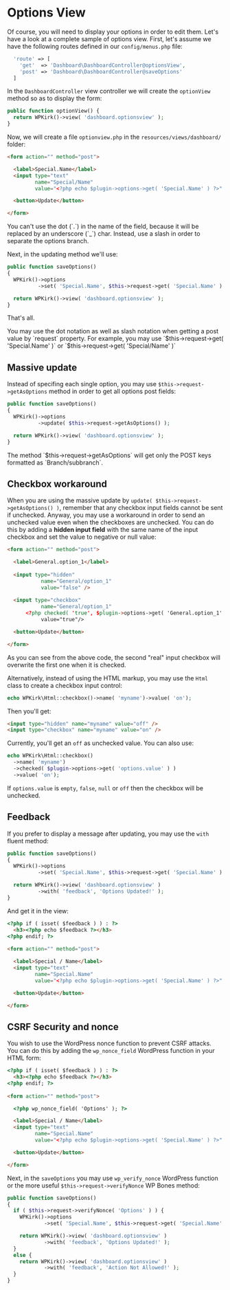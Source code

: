 
# Options View

Of course, you will need to display your options in order to edit them. Let's have a look at a complete sample of options view. First, let's assume we have the following routes defined in our `config/menus.php` file:

```php filename="config/menus.php" copy
  'route' => [
    'get'  => 'Dashboard\DashboardController@optionsView',
    'post' => 'Dashboard\DashboardController@saveOptions'
  ]
```

In the `DashboardController` view controller we will create the `optionView` method so as to display the form:

```php filename="plugin/Controllers/DashboardController.php" copy
public function optionView() {
  return WPKirk()->view( 'dashboard.optionsview' );
}
```

Now, we will create a file `optionview.php` in the `resources/views/dashboard/` folder: 

```html filename="resources/views/dashboard/optionsview.php" copy
<form action="" method="post">

  <label>Special.Name</label>
  <input type="text"
         name="Special/Name"
         value="<?php echo $plugin->options->get( 'Special.Name' ) ?>" />

  <button>Update</button>

</form>
```

<Callout>
You can't use the dot (`.`) in the name of the field, because it will be replaced by an underscore (`_`) char. Instead, use a slash in order to separate the options branch.
</Callout>

Next, in the updating method we'll use:

```php filename="plugin/Controllers/DashboardController.php" copy
public function saveOptions()
{
  WPKirk()->options
          ->set( 'Special.Name', $this->request->get( 'Special.Name' ) );

  return WPKirk()->view( 'dashboard.optionsview' );
}
```

That's all.

<Callout>
You may use the dot notation as well as slash notation when getting a post value by `request` property. For example, you may use `$this->request->get( 'Special.Name' )` or `$this->request->get( 'Special/Name' )`
</Callout>


## Massive update

Instead of specifing each single option, you may use `$this->request->getAsOptions` method in order to get all options post fields:

```php filename="plugin/Controllers/DashboardController.php" copy
public function saveOptions()
{
  WPKirk()->options
          ->update( $this->request->getAsOptions() );

  return WPKirk()->view( 'dashboard.optionsview' );
}
```

<Callout>
The method `$this->request->getAsOptions` will get only the POST keys formatted as `Branch/subbranch`.
</Callout>


## Checkbox workaround

When you are using the massive update by `update( $this->request->getAsOptions() )`, remember that any checkbox input fields cannot be sent if unchecked. Anyway, you may use a workaround in order to send an unchecked value even when the checkboxes are unchecked. You can do this by adding a **hidden input field** with the same name of the input checkbox and set the value to negative or null value:

```html copy
<form action="" method="post">

  <label>General.option_1</label>
    
  <input type="hidden" 
           name="General/option_1" 
           value="false" />
    
  <input type="checkbox"
           name="General/option_1"
      <?php checked( 'true', $plugin->options->get( 'General.option_1' ) ) ?>
           value="true"/>

  <button>Update</button>

</form>
```

As you can see from the above code, the second "real" input checkbox will overwrite the first one when it is checked.

Alternatively, instead of using the HTML markup, you may use the `Html` class to create a checkbox input control:

```php copy
echo WPKirk\Html::checkbox()->name( 'myname')->value( 'on');
```

Then you'll get:

```html 
<input type="hidden" name="myname" value="off" />
<input type="checkbox" name="myname" value="on" />
```

Currently, you'll get an `off` as unchecked value. You can also use:

```php copy
echo WPKirk\Html::checkbox()
  ->name( 'myname')
  ->checked( $plugin->options->get( 'options.value' ) )
  ->value( 'on');
```

If `options.value` is `empty`, `false`, `null` or `off` then the checkbox will be unchecked.

## Feedback

If you prefer to display a message after updating, you may use the `with` fluent method:

```php copy
public function saveOptions()
{
  WPKirk()->options
          ->set( 'Special.Name', $this->request->get( 'Special.Name' ) );

  return WPKirk()->view( 'dashboard.optionsview' )
          ->with( 'feedback', 'Options Updated!' );
}
```

And get it in the view:

```html copy
<?php if ( isset( $feedback ) ) : ?>
  <h3><?php echo $feedback ?></h3>
<?php endif; ?>
  
<form action="" method="post">

  <label>Special / Name</label>
  <input type="text"
         name="Special.Name"
         value="<?php echo $plugin->options->get( 'Special.Name' ) ?>" />

  <button>Update</button>

</form>
```

## CSRF Security and nonce

You wish to use the WordPress nonce function to prevent CSRF attacks. You can do this by adding the `wp_nonce_field` WordPress function in your HTML form:

```html copy
<?php if ( isset( $feedback ) ) : ?>
  <h3><?php echo $feedback ?></h3>
<?php endif; ?>
  
<form action="" method="post">

  <?php wp_nonce_field( 'Options' ); ?>

  <label>Special / Name</label>
  <input type="text"
         name="Special.Name"
         value="<?php echo $plugin->options->get( 'Special.Name' ) ?>" />

  <button>Update</button>

</form>
```

Next, in the `saveOptions` you may use `wp_verify_nonce` WordPress function or the more useful `$this->request->verifyNonce` WP Bones method:

```php copy
public function saveOptions()
{
  if ( $this->request->verifyNonce( 'Options' ) ) {
    WPKirk()->options
            ->set( 'Special.Name', $this->request->get( 'Special.Name' ) );

    return WPKirk()->view( 'dashboard.optionsview' )
            ->with( 'feedback', 'Options Updated!' );
  }
  else {
    return WPKirk()->view( 'dashboard.optionsview' )
            ->with( 'feedback', 'Action Not Allowed!' );
  }
}
```